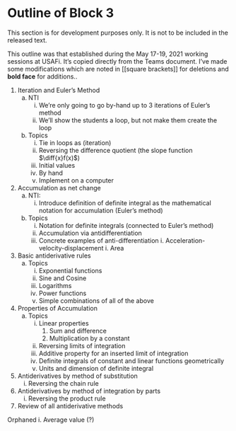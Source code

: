 # Outline of Block 3 {.unnumbered}

::: {.todo}
This section is for development purposes only. It is not to be included in the released text.
:::

This outline was that established during the May 17-19, 2021 working sessions at USAFi. It's copied directly from the Teams document. I've made some modifications which are noted in [[square brackets]] for deletions and **bold face** for additions..

1. Iteration and Euler’s Method
    a. NTI
        i. We’re only going to go by-hand up to 3 iterations of Euler’s method
        i. We’ll show the students a loop, but not make them create the loop
    b. Topics
        i. Tie in loops as (iteration)
        i. Reversing the difference quotient (the slope function $\diff{x}f(x)$)
        i. Initial values
        i. By hand
        i. Implement on a computer

2. Accumulation as net change
    a. NTI:
        i. Introduce definition of definite integral as the mathematical notation for accumulation (Euler’s method)
    b. Topics
        i. Notation for definite integrals (connected to Euler's method)
        ii. Accumulation via antidifferentiation
        iii. Concrete examples of anti-differentiation
            i. Acceleration-velocity-displacement
            i. Area

3. Basic antiderivative rules
    a. Topics
        i. Exponential functions
        i. Sine and Cosine
        i. Logarithms
        i. Power functions
        i. Simple combinations of all of the above

4. Properties of Accumulation
    a. Topics 
        i. Linear properties
            1. Sum and difference
            1. Multiplication by a constant
        i. Reversing limits of integration
        i. Additive property for an inserted limit of integration
        i. Definite integrals of constant and linear functions geometrically
        i. Units and dimension of definite integral


5. Antiderivatives by method of substitution
    i. Reversing the chain rule

6. Antiderivatives by method of integration by parts
    i. Reversing the product rule

7. Review of all antiderivative methods



Orphaned
i. Average value (?)
